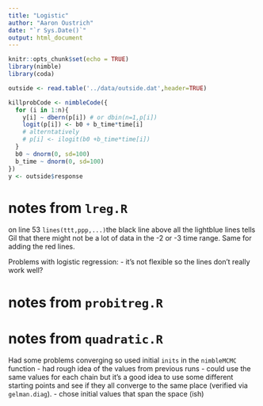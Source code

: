 ```yaml
---
title: "Logistic"
author: "Aaron Oustrich"
date: "`r Sys.Date()`"
output: html_document
---
```


```r
knitr::opts_chunk$set(echo = TRUE)
library(nimble)
library(coda)

outside <- read.table('../data/outside.dat',header=TRUE)
```

```r
killprobCode <- nimbleCode({
  for (i in 1:n){
    y[i] ~ dbern(p[i]) # or dbin(n=1,p[i])
    logit(p[i]) <- b0 + b_time*time[i]
    # alterntatively
    # p[i] <- ilogit(b0 +b_time*time[i])
  }
  b0 ~ dnorm(0, sd=100)
  b_time ~ dnorm(0, sd=100)
})
y <- outside$response
```


# notes from `lreg.R`

on line 53 `lines(ttt,ppp,...)`the black line above all the lightblue lines tells Gil that there might not be a lot of data in the -2 or -3 time range. Same for adding the red lines.

Problems with logistic regression:
- it's not flexible so the lines don't really work well?

# notes from `probitreg.R`

# notes from `quadratic.R`

Had some problems converging so used initial `inits` in the `nimbleMCMC` function
- had rough idea of the values from previous runs
- could use the same values for each chain but it's a good idea to use some different starting points and see if they all converge to the same place (verified via `gelman.diag`).
- chose initial values that span the space (ish)

